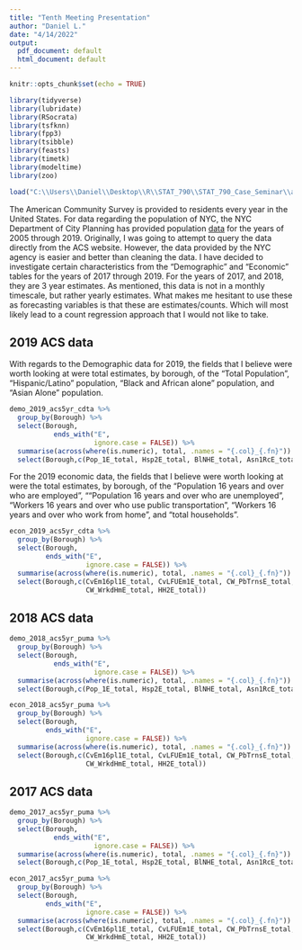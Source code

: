```yaml
---
title: "Tenth Meeting Presentation"
author: "Daniel L."
date: "4/14/2022"
output:
  pdf_document: default
  html_document: default
---
```


```r
knitr::opts_chunk$set(echo = TRUE)
```

```r
library(tidyverse)
library(lubridate)
library(RSocrata)
library(tsfknn)
library(fpp3)
library(tsibble)
library(feasts)
library(timetk)
library(modeltime)
library(zoo)

load("C:\\Users\\Daniel\\Desktop\\R\\STAT_790\\STAT_790_Case_Seminar\\acs_data.Rdata")
```

The American Community Survey is provided to residents every year in the United States. For data regarding the population of NYC, the NYC Department of City Planning has provided population [data](https://www1.nyc.gov/site/planning/planning-level/nyc-population/american-community-survey.page) for the years of 2005 through 2019. Originally, I was going to attempt to query the data directly from the ACS website. However, the data provided by the NYC agency is easier and better than cleaning the data. I have decided to investigate certain characteristics from the "Demographic" and "Economic" tables for the years of 2017 through 2019. For the years of 2017, and 2018, they are 3 year estimates. As mentioned, this data is not in a monthly timescale, but rather yearly estimates. What makes me hesitant to use these as forecasting variables is that these are estimates/counts. Which will most likely lead to a count regression approach that I would not like to take. 

## 2019 ACS data

With regards to the Demographic data for 2019, the fields that I believe were worth looking at were total estimates, by borough, of the "Total Population", "Hispanic/Latino" population, "Black and African alone" population, and "Asian Alone" population. 

```r
demo_2019_acs5yr_cdta %>%
  group_by(Borough) %>% 
  select(Borough,
           ends_with("E",
                     ignore.case = FALSE)) %>%
  summarise(across(where(is.numeric), total, .names = "{.col}_{.fn}")) %>% 
  select(Borough,c(Pop_1E_total, Hsp2E_total, BlNHE_total, Asn1RcE_total))
```

For the 2019 economic data, the fields that I believe were worth looking at were the total estimates, by borough, of the "Population 16 years and over who are employed", ""Population 16 years and over who are unemployed", "Workers 16 years and over who use public transportation", "Workers 16 years and over who work from home", and "total households".
 

```r
econ_2019_acs5yr_cdta %>% 
  group_by(Borough) %>% 
  select(Borough,
         ends_with("E",
                   ignore.case = FALSE)) %>% 
  summarise(across(where(is.numeric), total, .names = "{.col}_{.fn}")) %>%
  select(Borough,c(CvEm16pl1E_total, CvLFUEm1E_total, CW_PbTrnsE_total,
                   CW_WrkdHmE_total, HH2E_total))
```

## 2018 ACS data

```r
demo_2018_acs5yr_puma %>%
  group_by(Borough) %>% 
  select(Borough,
           ends_with("E",
                     ignore.case = FALSE)) %>%
  summarise(across(where(is.numeric), total, .names = "{.col}_{.fn}")) %>% 
  select(Borough,c(Pop_1E_total, Hsp2E_total, BlNHE_total, Asn1RcE_total))
```

```r
econ_2018_acs5yr_puma %>%
  group_by(Borough) %>% 
  select(Borough,
         ends_with("E",
                   ignore.case = FALSE)) %>% 
  summarise(across(where(is.numeric), total, .names = "{.col}_{.fn}")) %>%
  select(Borough,c(CvEm16pl1E_total, CvLFUEm1E_total, CW_PbTrnsE_total, 
                   CW_WrkdHmE_total, HH2E_total))
```

## 2017 ACS data

```r
demo_2017_acs5yr_puma %>%
  group_by(Borough) %>% 
  select(Borough,
           ends_with("E",
                     ignore.case = FALSE)) %>%
  summarise(across(where(is.numeric), total, .names = "{.col}_{.fn}")) %>% 
  select(Borough,c(Pop_1E_total, Hsp2E_total, BlNHE_total, Asn1RcE_total))
```

```r
econ_2017_acs5yr_puma %>%
  group_by(Borough) %>% 
  select(Borough,
         ends_with("E",
                   ignore.case = FALSE)) %>% 
  summarise(across(where(is.numeric), total, .names = "{.col}_{.fn}")) %>%
  select(Borough,c(CvEm16pl1E_total, CvLFUEm1E_total, CW_PbTrnsE_total,
                   CW_WrkdHmE_total, HH2E_total))
```

